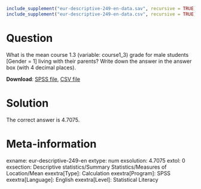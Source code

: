 ```{r, echo = FALSE, results = "hide"}
include_supplement("eur-descriptive-249-en-data.sav", recursive = TRUE)
include_supplement("eur-descriptive-249-en-data.csv", recursive = TRUE)
```

Question
========
What is the mean course 1.3 (variable: course1_3) grade for male students [Gender = 1] living with their parents? Write down the answer in the answer box (with 4 decimal places).

**Download**: [SPSS file](eur-descriptive-249-en-data.sav), [CSV file](eur-descriptive-249-en-data.csv)


Solution
========
The correct answer is 4.7075.


Meta-information
================
exname: eur-descriptive-249-en
extype: num
exsolution: 4.7075
extol: 0
exsection: Descriptive statistics/Summary Statistics/Measures of Location/Mean
exextra[Type]: Calculation
exextra[Program]: SPSS
exextra[Language]: English
exextra[Level]: Statistical Literacy